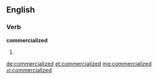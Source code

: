 ==English==

===Verb===
'''commercialized'''

# {{past of|[[commercialize]]}}

[[de:commercialized]]
[[et:commercialized]]
[[mg:commercialized]]
[[vi:commercialized]]